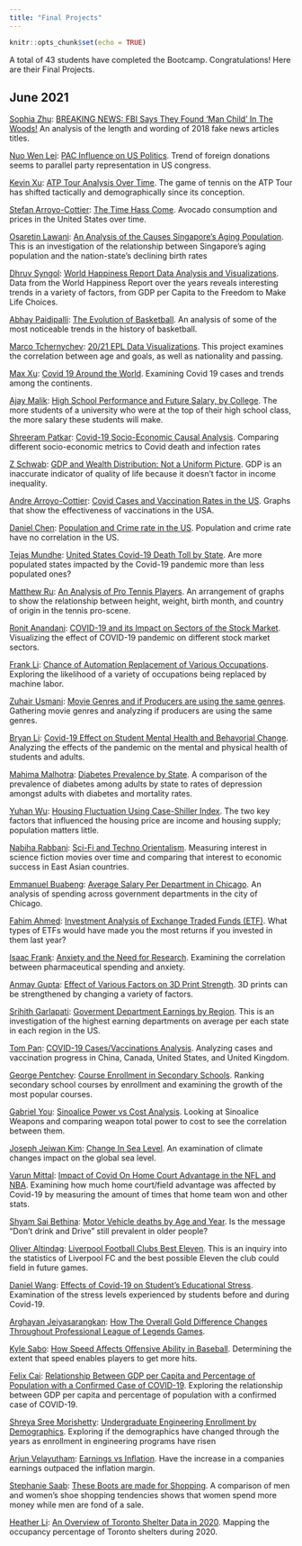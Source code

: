 ```yaml
---
title: "Final Projects"
---
```


```r
knitr::opts_chunk$set(echo = TRUE)
```

A total of 43 students have completed the Bootcamp. Congratulations! Here are their Final Projects.

## June 2021

[Sophia Zhu](http://github.com/zhusophia): [BREAKING NEWS: FBI Says They Found 'Man Child' In The Woods!](https://zhusophia.github.io/testingdolalrsign/) An analysis of the length and wording of 2018 fake news articles titles. 

[Nuo Wen Lei](https://github.com/NuoWenLei): [PAC Influence on US Politics](https://nuowenlei.github.io/pac-influence/). Trend of foreign donations seems to parallel party representation in US congress.  

[Kevin Xu](https://github.com/K3vX21): [ATP Tour Analysis Over Time](https://k3vx21.github.io/atp-analysis/). The game of tennis on the ATP Tour has shifted tactically and demographically since its conception.  

[Stefan Arroyo-Cottier](https://github.com/StefanA-C/): [The Time Hass Come](https://stefana-c.github.io/final_project_website/). Avocado consumption and prices in the United States over time. 

[Osaretin Lawani](https://github.com/oplawani56): [An Analysis of the Causes Singapore's Aging Population](https://oplawani56.github.io/Singapore-Project/). This is an investigation of the relationship between Singapore's aging population and the nation-state's declining birth rates  

[Dhruv Syngol](https://github.com/dsy5): [World Happiness Report Data Analysis and Visualizations](https://dsy5.github.io/World-Happiness-Data-Analysis-and-Visualizations/). Data from the World Happiness Report over the years reveals interesting trends in a variety of factors, from GDP per Capita to the Freedom to Make Life Choices.  

[Abhay Paidipalli](https://github.com/abhay1105): [The Evolution of Basketball](https://abhay1105.github.io/The-Evolution-of-Basketball/). An analysis of some of the most noticeable trends in the history of basketball.  

[Marco Tchernychev](https://github.com/Marco-Tchernychev): [20/21 EPL Data Visualizations](https://marco-tchernychev.github.io/EPL_20_21_Final/). This project examines the correlation between age and goals, as well as nationality and passing.  

[Max Xu](https://github.com/maxzixiaoxu): [Covid 19 Around the World](https://maxzixiaoxu.github.io/Covid_project/). Examining Covid 19 cases and trends among the continents.  

[Ajay Malik](https://github.com/AM-lmn): [High School Performance and Future Salary, by College](https://am-lmn.github.io/high-school-salaries/). The more students of a university who were at the top of their high school class, the more salary these students will make. 

[Shreeram Patkar](https://github.com/s-patkar): [Covid-19 Socio-Economic Causal Analysis](https://spatkar.shinyapps.io/Covid-Shiny/). Comparing different socio-economic metrics to Covid death and infection rates  

[Z Schwab](https://github.com/z-schwab): [GDP and Wealth Distribution: Not a Uniform Picture](https://github.com/z-schwab/final-project-gdp-inequality). GDP is an inaccurate indicator of quality of life because it doesn't factor in income inequality.  

[Andre Arroyo-Cottier](https://github.com/andreread): [Covid Cases and Vaccination Rates in the US](https://andreread.github.io/Final_R_Website/). Graphs that show the effectiveness of vaccinations in the USA.

[Daniel Chen](https://github.com/Danielc1218): [Population and Crime rate in the US](https://danielc1218.github.io/Data_Camp_Final_Project/). Population and crime rate have no correlation in the US.

[Tejas Mundhe](https://github.com/TejasMundhe): [United States Covid-19 Death Toll by State](https://tejasmundhe.github.io/Covid_Deaths-Website/). Are more populated states impacted by the Covid-19 pandemic more than less populated ones?  

[Matthew Ru](https://github.com/matthewru): [An Analysis of Pro Tennis Players](https://matthewru.github.io/data-camp-final-project/). An arrangement of graphs to show the relationship between height, weight, birth month, and country of origin in the tennis pro-scene.  

[Ronit Anandani](https://github.com/anandani4136): [COVID-19 and its Impact on Sectors of the Stock Market](https://anandani4136.github.io/Stock-Market-Analysis/). Visualizing the effect of COVID-19 pandemic on different stock market sectors.  

[Frank Li](https://github.com/lifrank1): [Chance of Automation Replacement of Various Occupations](https://lifrank1.github.io/JobRiskFromAutomation/). Exploring the likelihood of a variety of occupations being replaced by machine labor.  

[Zuhair Usmani](https://github.com/zuhair-school): [Movie Genres and if Producers are using the same genres](https://zuhair-school.github.io/movie-project/). Gathering movie genres and analyzing if producers are using the same genres.  

[Bryan Li](https://github.com/libryan261): [Covid-19 Effect on Student Mental Health and Behavorial Change](https://github.com/libryan261/Actual-Final-Project). Analyzing the effects of the pandemic on the mental and physical health of students and adults.  

[Mahima Malhotra](https://github.com/mmal1524): [Diabetes Prevalence by State](https://mmal1524.github.io/DSB_final/). A comparison of the prevalence of diabetes among adults by state to rates of depression amongst adults with diabetes and mortality rates.  

[Yuhan Wu](https://github.com/UhanWu): [Housing Fluctuation Using Case-Shiller Index](https://uhanwu.github.io/HousingPrep/). The two key factors that influenced the housing price are income and housing supply; population matters little.  

[Nabiha Rabbani](https://github.com/nabihar): [Sci-Fi and Techno Orientalism](https://nabihar.github.io/FinalProjectWebsite/). Measuring interest in science fiction movies over time and comparing that interest to economic success in East Asian countries.  

[Emmanuel Buabeng](https://github.com/EmmanB1): [Average Salary Per Department in Chicago](https://emmanb1.github.io/RFinalProject/). An analysis of spending across government departments in the city of Chicago.  

[Fahim Ahmed](https://github.com/fahimahmed0x): [Investment Analysis of Exchange Traded Funds (ETF)](https://fahimahmed0x.github.io/funds/). What types of ETFs would have made you the most returns if you invested in them last year?  

[Isaac Frank](https://github.com/isaac-w18): [Anxiety and the Need for Research](https://anxiety-research.netlify.app/anixety_data.html). Examining the correlation between pharmaceutical spending and anxiety.

[Anmay Gupta](thttps://github.com/AnmayG): [Effect of Various Factors on 3D Print Strength](https://anmayg.github.io/3D_Print/). 3D prints can be strengthened by changing a variety of factors.  

[Srihith Garlapati](https://github.com/srihithg): [Goverment Department Earnings by Region](https://srihithg.github.io/finalProject/). This is an investigation of the highest earning departments on average per each state in each region in the US.  

[Tom Pan](https://github.com/TomPn): [COVID-19 Cases/Vaccinations Analysis](https://tompn.github.io/Cases-Vaccinations-Analysis/). Analyzing cases and vaccination progress in China, Canada, United States, and United Kingdom.  

[George Pentchev](https://github.com/1pentchevgeo/): [Course Enrollment in Secondary Schools](https://1pentchevgeo.github.io/final-project/). Ranking secondary school courses by enrollment and examining the growth of the most popular courses.  

[Gabriel You](https://github.com/GabeYou): [Sinoalice Power vs Cost Analysis](https://gabeyou.github.io/Sinoalice-Final-Project/). Looking at Sinoalice Weapons and comparing weapon total power to cost to see the correlation between them.  

[Joseph Jeiwan Kim](https://github.com/josephwanjei): [Change In Sea Level](https://josephwanjei.github.io/SeaLevelRise/). An examination of climate changes impact on the global sea level.  

[Varun Mittal](https://github.com/Varun121322): [Impact of Covid On Home Court Advantage in the NFL and NBA](https://varun121322.github.io/Home-Field-Advantage-Across-Sports/). Examining how much home court/field advantage was affected by Covid-19 by measuring the amount of times that home team won and other stats.  

[Shyam Sai Bethina](https://github.com/Shyamsaibethina): [Motor Vehicle deaths by Age and Year](https://shyamsaibethina.github.io/Alchohol-Related-Mothor-Deaths/). Is the message "Don't drink and Drive" still prevalent in older people?  

[Oliver Altindag](https://github.com/OliverAltindag): [Liverpool Football Clubs Best Eleven](https://oliveraltindag.github.io/Liverpool-FC-Best-11/). This is an inquiry into the statistics of Liverpool FC and the best possible Eleven the club could field in future games.  

[Daniel Wang](https://github.com/DanWang725): [Effects of Covid-19 on Student's Educational Stress](https://danwang725.github.io/EducationStress/). Examination of the stress levels experienced by students before and during Covid-19.  

[Arghayan Jeiyasarangkan](https://github.com/JArghayan): [How The Overall Gold Difference Changes Throughout Professional League of Legends Games](https://jarghayan.github.io/Final-Project/). 

[Kyle Sabo](https://github.com/sabokyle12): [How Speed Affects Offensive Ability in Baseball](https://sabokyle12.github.io/baseball-project/). Determining the extent that speed enables players to get more hits.  

[Felix Cai](https://github.com/FelixCai525): [Relationship Between GDP per Capita and Percentage of Population with a Confirmed Case of COVID-19](https://felixcai525.github.io/FP/). Exploring the relationship between GDP per capita and percentage of population with a confirmed case of COVID-19.  

[Shreya Sree Morishetty](https://github.com/shreyamori): [Undergraduate Engineering Enrollment by Demographics](https://shreyamori.github.io/Actual-Final-Project/). Exploring if the demographics have changed through the years as enrollment in engineering programs have risen  

[Arjun Velayutham](https://github.com/ArjunVelayutham): [Earnings vs Inflation](https://github.com/ArjunVelayutham/Johnson-Johnson-Earnings). Have the increase in a companies earnings outpaced the inflation margin.  

[Stephanie Saab](https://github.com/stephaniesaab): [These Boots are made for Shopping](https://stephaniesaab.github.io/Shoe_shopping/). A comparison of men and women's shoe shopping tendencies shows that women spend more money while men are fond of a sale.  

[Heather Li](https://github.com/heatherli12): [An Overview of Toronto Shelter Data in 2020](https://heatherli12.github.io/toronto-shelter-data/). Mapping the occupancy percentage of Toronto shelters during 2020. 

